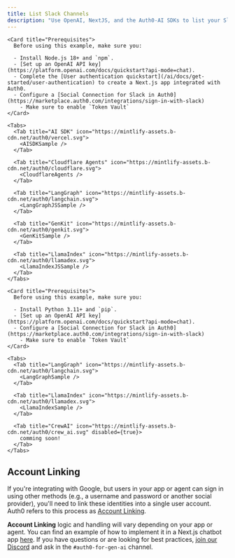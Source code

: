 ```yaml
---
title: List Slack Channels
description: "Use OpenAI, NextJS, and the Auth0-AI SDKs to list your Slack channels"
---
```



<Tabs>
   <Tab title="Javascript" icon="js">

    <Card title="Prerequisites">
      Before using this example, make sure you:

      - Install Node.js 18+ and `npm`.
      - [Set up an OpenAI API key](https://platform.openai.com/docs/quickstart?api-mode=chat).
      - Complete the [User authentication quickstart](/ai/docs/get-started/user-authentication) to create a Next.js app integrated with Auth0.
      - Configure a [Social Connection for Slack in Auth0](https://marketplace.auth0.com/integrations/sign-in-with-slack)
        - Make sure to enable `Token Vault`
    </Card>

    <Tabs>
      <Tab title="AI SDK" icon="https://mintlify-assets.b-cdn.net/auth0/vercel.svg">
        <AISDKSample />
      </Tab>

      <Tab title="Cloudflare Agents" icon="https://mintlify-assets.b-cdn.net/auth0/cloudflare.svg">
        <CloudflareAgents />
      </Tab>

      <Tab title="LangGraph" icon="https://mintlify-assets.b-cdn.net/auth0/langchain.svg">
        <LangGraphJSSample />
      </Tab>

      <Tab title="GenKit" icon="https://mintlify-assets.b-cdn.net/auth0/genkit.svg">
        <GenKitSample />
      </Tab>

      <Tab title="LlamaIndex" icon="https://mintlify-assets.b-cdn.net/auth0/llamadex.svg">
        <LlamaIndexJSSample />
      </Tab>
    </Tabs>

  </Tab>

  <Tab title="Python" icon="python">

    <Card title="Prerequisites">
      Before using this example, make sure you:

      - Install Python 3.11+ and `pip`.
      - [Set up an OpenAI API key](https://platform.openai.com/docs/quickstart?api-mode=chat).
      - Configure a [Social Connection for Slack in Auth0](https://marketplace.auth0.com/integrations/sign-in-with-slack)
        - Make sure to enable `Token Vault`
    </Card>

    <Tabs>
      <Tab title="LangGraph" icon="https://mintlify-assets.b-cdn.net/auth0/langchain.svg">
        <LangGraphSample />
      </Tab>

      <Tab title="LlamaIndex" icon="https://mintlify-assets.b-cdn.net/auth0/llamadex.svg">
        <LlamaIndexSample />
      </Tab>

      <Tab title="CrewAI" icon="https://mintlify-assets.b-cdn.net/auth0/crew_ai.svg" disabled={true}>
        comming soon!
      </Tab>
    </Tabs>

  </Tab>
</Tabs>

## Account Linking

If you're integrating with Google, but users in your app or agent can sign in using other methods (e.g., a username and password or another social provider), you'll need to link these identities into a single user account. Auth0 refers to this process as [Account Linking](https://auth0.com/docs/manage-users/user-accounts/user-account-linking).

**Account Linking** logic and handling will vary depending on your app or agent. You can find an example of how to implement it in a Next.js chatbot app [here](https://github.com/auth0-lab/market0/blob/main/app/api/auth/%5Bauth0%5D/route.ts#L43). If you have questions or are looking for best practices, [join our Discord](http://discord.gg/XbQpZSF2Ys) and ask in the `#auth0-for-gen-ai` channel.
